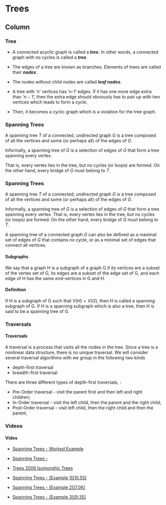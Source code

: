 
Trees {data-navmenu="Trees"}
====================================

Column {.tabset}
----------------------------------------------


### Tree

* A connected acyclic graph is called a ***tree***. In other words, a connected graph with no cycles is called a ***tree***.

* The edges of a tree are known as branches. Elements of trees are called their ***nodes***. 

* The nodes without child nodes are called ***leaf nodes***.

* A tree with ‘n’ vertices has ‘n-1’ edges. If it has one more edge extra than ‘$n-1$’, then the extra edge should obviously has to pair up with two vertices which leads to form a cycle. 

* Then, it becomes a cyclic graph which is a violation for the tree graph.



### Spanning Trees


A spanning tree $T$ of a connected, undirected graph $G$ is a tree composed of all the vertices and some (or perhaps all) of the edges of $G$. 

Informally, a spanning tree of $G$ is a selection of edges of $G$ that form a tree spanning every vertex.

That is, every vertex lies in the tree, but no cycles (or loops) are formed. On the other hand, every bridge of $G$ must belong to $T$.


### Spanning Trees

A spanning tree $T$ of a connected, undirected graph $G$ is a tree composed of all the vertices and some (or perhaps all) of the edges of $G$. 

Informally, a spanning tree of $G$ is a selection of edges of $G$ that form a tree spanning every vertex. That is, every vertex lies in the tree, but no cycles (or loops) are formed. On the other hand, every bridge of $G$ must belong to $T$.

A spanning tree of a connected graph $G$ can also be defined as a maximal set of edges of $G$ that contains no cycle, or as a minimal set of edges that connect all vertices.

#### Subgraphs

We say that a graph H is a subgraph of a graph G if its vertices are a subset of the
vertex set of G, its edges are a subset of the edge set of G, and each edge of H has
the same end-vertices in G and H.

#### Definition 
If H is a subgraph of G such that $V(H) = V (G)$, then H is called a spanning subgraph of G. If H is a spanning subgraph which is also a tree, then H is said to be a spanning tree of G.

### Traversals

<h4> Traversals </h4>
A traversal is a process that visits all the nodes in the tree. Since a tree is a nonlinear data structure, there is no unique traversal. We will consider several traversal algorithms with we group in the following two kinds

* depth-first traversal
* breadth-first traversal


There are three different types of depth-first traversals, :

* Pre-Order traversal - visit the parent first and then left and right children;
* In-Order traversal - visit the left child, then the parent and the right child;
* Post-Order traversal - visit left child, then the right child and then the parent;

### Videos


<h4> Vides</h4>
* <a href="https://youtube.com/watch?v=/U98IToj6-iM">Spanning Trees - Worked Example	</a>



* <a href ="//www.youtube.com/watch?v=/TzLswrllE7E">    Spanning Trees - </a>
* <a href ="//www.youtube.com/watch?v=/ueEOrbbB6Uw">     Trees 2006 Isomorphic Trees</a>
* <a href ="//www.youtube.com/watch?v=/wVtE00YodYs">     Spanning Trees  - (Example 1)[10.55]</a>


* <a href ="//www.youtube.com/watch?v=/1Nb1I8nfyx4">    Spanning Trees  - (Example 2)[7.06]</a>

* <a href ="//www.youtube.com/watch?v=/tm8Ew3Vyj40">    Spanning Trees  - (Example 3)[9:35]</a>
